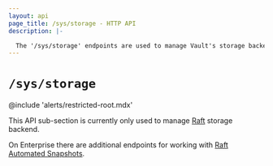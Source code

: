 ```yaml
---
layout: api
page_title: /sys/storage - HTTP API
description: |-

  The '/sys/storage' endpoints are used to manage Vault's storage backends.
---
```


# `/sys/storage`

@include 'alerts/restricted-root.mdx'

This API sub-section is currently only used to manage [Raft](/vault/api-docs/system/storage/raft) storage backend.

On Enterprise there are additional endpoints for working with [Raft Automated Snapshots](/vault/api-docs/system/storage/raftautosnapshots).
